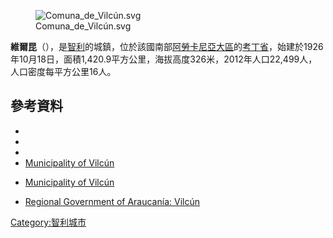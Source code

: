 [[Image:Comuna_de_Vilcún.svg|right]]

{{Coord|38|39|S|72|14|W|display=title}}

'''維爾昆'''（{{lang-es|Vilcún}}），是[[智利|智利]]的城鎮，位於該國南部[[阿勞卡尼亞大區|阿勞卡尼亞大區]]的[[考丁省|考丁省]]，始建於1926年10月18日，面積1,420.9平方公里，海拔高度326米，2012年人口22,499人，人口密度每平方公里16人。

==參考資料==
*{{Cite web |url = http://www.munitel.cl/ |title = Asociación Chilena de Municipalidades |accessdate = 23 February 2011 |language = es |deadurl = yes |archiveurl = https://web.archive.org/web/20110419202659/http://www.munitel.cl/ |archivedate = 2011年4月19日 }}
*{{Cite web |url = http://www.vilcun.cl/ |title=Municipality of Vilcún | accessdate=23 February 2011|language=es}}
*{{Cite web |url= http://www.ine.cl/canales/chile_estadistico/censos_poblacion_vivienda/censo_pobl_vivi.php |title= National Statistics Institute |accessdate= 13 December 2010 |language= es |archive-date= 2019-01-06 |archive-url= https://web.archive.org/web/20190106234357/http://www.ine.cl/404.html?aspxerrorpath=%2Fcanales%2Fchile_estadistico%2Fcensos_poblacion_vivienda%2Fcenso_pobl_vivi.php |dead-url= no }}
*[http://www.vilcun.cl/ Municipality of Vilcún]
* {{es icon}} [http://www.vilcun.cl Municipality of Vilcún]
* {{es icon}} [http://www.laaraucania.cl/turismo-com_vilcun.htm Regional Government of Araucanía: Vilcún] {{Wayback|url=http://www.laaraucania.cl/turismo-com_vilcun.htm |date=20031228171316 }}

{{Chile-geo-stub}}
[[Category:智利城市|Category:智利城市]]